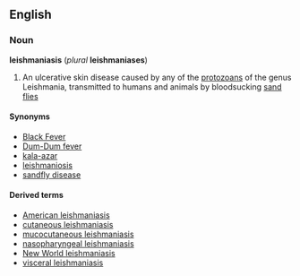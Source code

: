 {{wikipedia}}
==English==
===Noun===
'''leishmaniasis''' (''plural'' ''' leishmaniases''')

# {{pathology}} An ulcerative skin disease caused by any of the [[protozoa]]ns of the genus Leishmania, transmitted to humans and animals by bloodsucking [[sand fly|sand flies]]

====Synonyms====
* [[Black Fever]]
* [[Dum-Dum fever]]
* [[kala-azar]]
* [[leishmaniosis]]
* [[sandfly disease]]

====Derived terms====
*[[American leishmaniasis]]
*[[cutaneous leishmaniasis]]
*[[mucocutaneous leishmaniasis]]
*[[nasopharyngeal leishmaniasis]]
*[[New World leishmaniasis]]
*[[visceral leishmaniasis]]